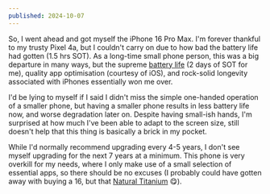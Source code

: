 ```yaml
---
published: 2024-10-07
---
```


So, I went ahead and got myself the iPhone 16 Pro Max. I'm forever thankful to my trusty Pixel 4a, but I couldn't carry on due to how bad the battery life had gotten (1.5 hrs SOT). As a long-time small phone person, this was a big departure in many ways, but the supreme [battery life](https://arc.net/l/quote/cgtrniku) (2 days of SOT for me), quality app optimisation (courtesy of iOS), and rock-solid longevity associated with iPhones essentially won me over.

I'd be lying to myself if I said I didn't miss the simple one-handed operation of a smaller phone, but having a smaller phone results in less battery life now, and worse degradation later on. Despite having small-ish hands, I'm surprised at how much I've been able to adapt to the screen size, still doesn't help that this thing is basically a brick in my pocket.

While I'd normally recommend upgrading every 4-5 years, I don't see myself upgrading for the next 7 years at a minimum. This phone is very overkill for my needs, where I only make use of a small selection of essential apps, so there should be no excuses (I probably could have gotten away with buying a 16, but that [Natural Titanium](https://imageio.forbes.com/specials-images/imageserve/650c33b45988dea5316c9012/0x0.jpg?format=jpg&crop=2826,1933,x0,y180,safe&height=900&width=1600&fit=bounds) 😋).
